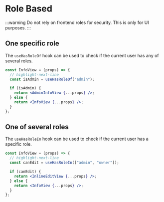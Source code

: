 # Role Based

:::warning
Do not rely on frontend roles for security. This is only for UI purposes.
:::

## One specific role

The `useHasRoleOf` hook can be used to check if the current user has any of several roles.

```jsx
const InfoView = (props) => {
  // highlight-next-line
  const isAdmin = useHasRoleOf("admin");

  if (isAdmin) {
    return <AdminInfoView {...props} />;
  } else {
    return <InfoView {...props} />;
  }
};
```

## One of several roles

The `useHasRoleIn` hook can be used to check if the current user has a specific role.

```jsx
const InfoView = (props) => {
  // highlight-next-line
  const canEdit = useHasRoleIn(["admin", "owner"]);

  if (canEdit) {
    return <InlineEditView {...props} />;
  } else {
    return <InfoView {...props} />;
  }
};
```
